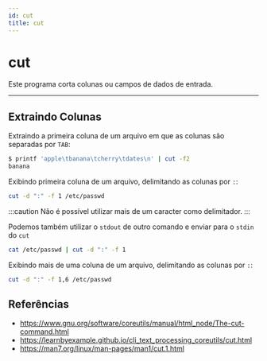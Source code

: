 ```yaml
---
id: cut
title: cut
---
```


# cut

Este programa corta colunas ou campos de dados de entrada.

---

## Extraindo Colunas

Extraindo a primeira coluna de um arquivo em que as colunas são separadas por
`TAB`:

```bash
$ printf 'apple\tbanana\tcherry\tdates\n' | cut -f2
banana
```

Exibindo primeira coluna de um arquivo, delimitando as colunas por `:`:

```bash
cut -d ":" -f 1 /etc/passwd
```

:::caution
Não é possível utilizar mais de um caracter como delimitador.
:::

Podemos também utilizar o `stdout` de outro comando e enviar para o `stdin` do
`cut`

```bash
cat /etc/passwd | cut -d ":" -f 1
```

Exibindo mais de uma coluna de um arquivo, delimitando as colunas por `:`:

```bash
cut -d ":" -f 1,6 /etc/passwd
```

## Referências

- https://www.gnu.org/software/coreutils/manual/html_node/The-cut-command.html
- https://learnbyexample.github.io/cli_text_processing_coreutils/cut.html
- https://man7.org/linux/man-pages/man1/cut.1.html
